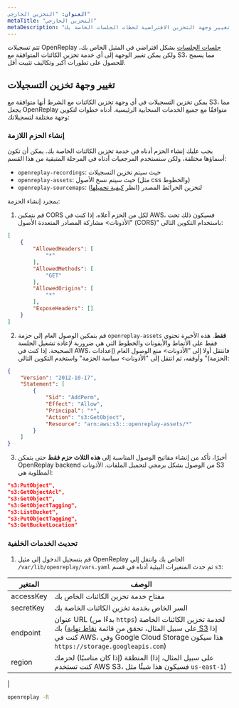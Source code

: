 ```yaml
---
العنوان: "التخزين الخارجي"
metaTitle: "التخزين الخارجي"
metaDescription: "كيفية تغيير وجهة التخزين الافتراضية لحظات الجلسات الخاصة بك."
---
```


تتم تسجيلات OpenReplay [جلسات الجلسات](/configuration/cleanup-storage#recordingstorage) بشكل افتراضي في المثيل الخاص بك، ولكن يمكن تغيير الوجهة إلى أي خدمة تخزين الكائنات المتوافقة مع S3، مما يسمح للحصول على تطورات أكبر وتكاليف تثبيت أقل.

## تغيير وجهة تخزين التسجيلات

يمكن تخزين التسجيلات في أي وجهة تخزين الكائنات مع الشرط أنها متوافقة مع S3، مما يجعل OpenReplay متوافقًا مع جميع الخدمات السحابية الرئيسية. أدناه خطوات لتكوين وجهة مختلفة لتسجيلاتك:

### إنشاء الحزم اللازمة

يجب عليك إنشاء الحزم أدناه في خدمة تخزين الكائنات الخاصة بك. يمكن أن تكون أسماؤها مختلفة، ولكن سنستخدم المرجعيات أدناه في المرحلة المتبقية من هذا القسم:
- `openreplay-recordings`: حيث سيتم تخزين التسجيلات
- `openreplay-assets`: حيث سيتم نسخ الأصول (مثل css والخطوط)
- `openreplay-sourcemaps`: لتخزين الخرائط المصدر (انظر [كيفية تحميلها](/installation/upload-sourcemaps))

بمجرد إنشاء الحزمة:

1. قم بتمكين CORS لكل من الحزم أعلاه. إذا كنت في AWS، فسيكون ذلك تحت "الأذونات> مشاركة المصادر المتعددة الأصول (CORS)" باستخدام التكوين التالي:


```json
[
    {
        "AllowedHeaders": [
            "*"
        ],
        "AllowedMethods": [
            "GET"
        ],
        "AllowedOrigins": [
            "*"
        ],
        "ExposeHeaders": []
    }
]
```


2. قم بتمكين الوصول العام إلى حزمة `openreplay-assets` **فقط**. هذه الأخيرة تحتوي فقط على الأنماط والأيقونات والخطوط التي هي ضرورية لإعادة تشغيل الجلسة الصحيحة. إذا كنت في AWS، فانتقل أولا إلى "الأذونات> منع الوصول العام (إعدادات الحزمة)" وأوقفه، ثم انتقل إلى "الأذونات> سياسة الحزمة" واستخدم التكوين التالي:


```json
{
    "Version": "2012-10-17",
    "Statement": [
        {
            "Sid": "AddPerm",
            "Effect": "Allow",
            "Principal": "*",
            "Action": "s3:GetObject",
            "Resource": "arn:aws:s3:::openreplay-assets/*"
        }
    ]
}
```


3. أخيرًا، تأكد من إنشاء مفاتيح الوصول المناسبة إلى **هذه الثلاث حزم فقط** حتى يتمكن OpenReplay backend من الوصول بشكل برمجي لتحميل الملفات. الأذونات S3 المطلوبة هي:


```json
"s3:PutObject",
"s3:GetObjectAcl",
"s3:GetObject",
"s3:GetObjectTagging",
"s3:ListBucket",
"s3:PutObjectTagging",
"s3:GetBucketLocation"
```


### تحديث الخدمات الخلفية

1. قم بتسجيل الدخول إلى مثيل OpenReplay الخاص بك وانتقل إلى `/var/lib/openreplay/vars.yaml` ثم حدث المتغيرات البيئية أدناه في قسم `s3`:

| المتغير | الوصف |
|----------|-------------|
| accessKey | مفتاح خدمة تخزين الكائنات الخاص بك |
| secretKey | السر الخاص بخدمة تخزين الكائنات الخاصة بك |
| endpoint | عنوان URL (بدءًا من `https`) لخدمة تخزين الكائنات الخاصة بك (على سبيل المثال، تحقق من قائمة [نقاط نهاية S3](https://docs.aws.amazon.com/general/latest/gr/s3.html) إذا كنت في AWS، وفي Google Cloud Storage هذا سيكون `https://storage.googleapis.com`) |
| region | المنطقة (إذا كان مناسبًا) لحزمك (على سبيل المثال، إذا كنت تستخدم AWS S3، فسيكون هذا شيئًا مثل `us-east-1`) |
|
```bash
openreplay -R
```
